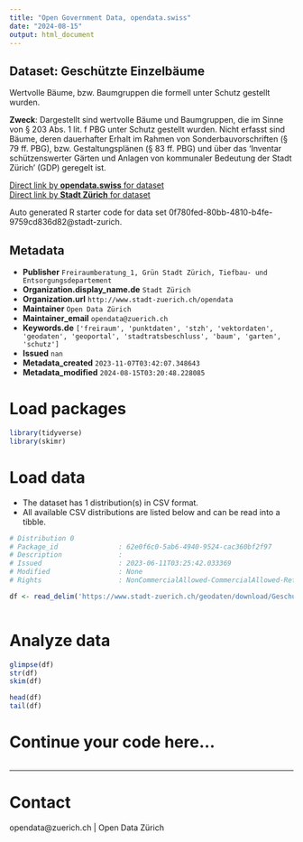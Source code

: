 ```yaml
---
title: "Open Government Data, opendata.swiss"
date: "2024-08-15"
output: html_document
---
```


## Dataset: Geschützte Einzelbäume

Wertvolle Bäume, bzw. Baumgruppen die formell unter Schutz gestellt wurden.

**Zweck**: Dargestellt sind wertvolle Bäume und Baumgruppen, die im Sinne von § 203 Abs. 1 lit. f PBG unter Schutz gestellt wurden. Nicht erfasst sind Bäume, deren dauerhafter Erhalt im Rahmen von Sonderbauvorschriften (§ 79 ff. PBG), bzw. Gestaltungsplänen (§ 83 ff. PBG) und über das 'Inventar schützenswerter Gärten und Anlagen von kommunaler Bedeutung der Stadt Zürich' (GDP) geregelt ist.

[Direct link by **opendata.swiss** for dataset](https://opendata.swiss/de/dataset/geschutzte-einzelbaume)<br>
[Direct link by **Stadt Zürich** for dataset](https://data.stadt-zuerich.ch/dataset/geo_geschuetzte_einzelbaeume)

Auto generated R starter code for data set 0f780fed-80bb-4810-b4fe-9759cd836d82@stadt-zurich.

## Metadata

- **Publisher** `Freiraumberatung_1, Grün Stadt Zürich, Tiefbau- und Entsorgungsdepartement`
- **Organization.display_name.de** `Stadt Zürich`
- **Organization.url** `http://www.stadt-zuerich.ch/opendata`
- **Maintainer** `Open Data Zürich`
- **Maintainer_email** `opendata@zuerich.ch`
- **Keywords.de** `['freiraum', 'punktdaten', 'stzh', 'vektordaten', 'geodaten', 'geoportal', 'stadtratsbeschluss', 'baum', 'garten', 'schutz']`
- **Issued** `nan`
- **Metadata_created** `2023-11-07T03:42:07.348643`
- **Metadata_modified** `2024-08-15T03:20:48.228085`


# Load packages

```r

library(tidyverse)
library(skimr)

```

# Load data

-   The dataset has 1 distribution(s) in CSV format.
-   All available CSV distributions are listed below and can be read into a tibble.

```r

# Distribution 0
# Package_id               : 62e0f6c0-5ab6-4940-9524-cac360bf2f97
# Description              : 
# Issued                   : 2023-06-11T03:25:42.033369
# Modified                 : None
# Rights                   : NonCommercialAllowed-CommercialAllowed-ReferenceNotRequired

df <- read_delim('https://www.stadt-zuerich.ch/geodaten/download/Geschuetzte_Einzelbaeume?format=10008')



```

# Analyze data

```r

glimpse(df)
str(df)
skim(df)

head(df)
tail(df)

```

# Continue your code here...

```r

```

------------------------------------------------------------------------

# Contact

opendata@zuerich.ch | Open Data Zürich
